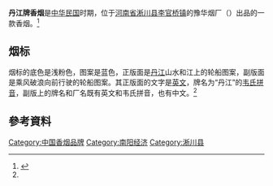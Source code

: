 {{Infobox Beverage
| name =丹江牌香烟
| image = 
| logo = 
| type = [[香烟|香烟]]
| manufacturer = [[豫华烟厂|豫华烟厂]]
| origin = {{ROC}}[[李官桥|李官桥]]
| introduced = 
| colour = 
| flavour = 
| variants = 
| related =
| website = 
|}}
'''丹江牌香烟'''是[[中华民国|中华民国]]时期，位于[[河南省|河南省]][[淅川县|淅川县]][[李官桥镇|李官桥镇]]的豫华烟厂（{{lang-en|YU WAH TOB CO.LTD.}}）出品的一款香烟。<ref name="djxy">{{cite web|url=http://www.tobaccochina.com/culture/ybp/library/201010/2010108161628_431413.shtml|title=雄奇山川 钟灵毓秀——烟标上的厚重河南之二|publisher=烟草在线|date=2010年10月11日|accessdate=2011年4月7日|archive-date=2016年3月4日|archive-url=https://web.archive.org/web/20160304101838/http://www.tobaccochina.com/culture/ybp/library/201010/2010108161628_431413.shtml|dead-url=no}}</ref>

==烟标==
烟标的底色是浅粉色，图案是蓝色，正版面是[[丹江|丹江]]山水和江上的轮船图案，副版面是乘风破浪向前行驶的轮船图案。其正版面的文字是[[英文|英文]]，牌名为“丹江”的[[韦氏拼音|韦氏拼音]]，副版上的牌名和厂名既有英文和韦氏拼音，也有中文。<ref  name="djxy"/>
{{Gallery
|title=
|footer=
|width=220
|height=200
|lines=1
|File:Danjiangyan.png|烟盒正面
|File:Danjyan.png|烟盒背面
}}

== 參考資料 ==
{{reflist}}
[[Category:中国香烟品牌|Category:中国香烟品牌]]
[[Category:南阳经济|Category:南阳经济]]
[[Category:淅川县|Category:淅川县]]